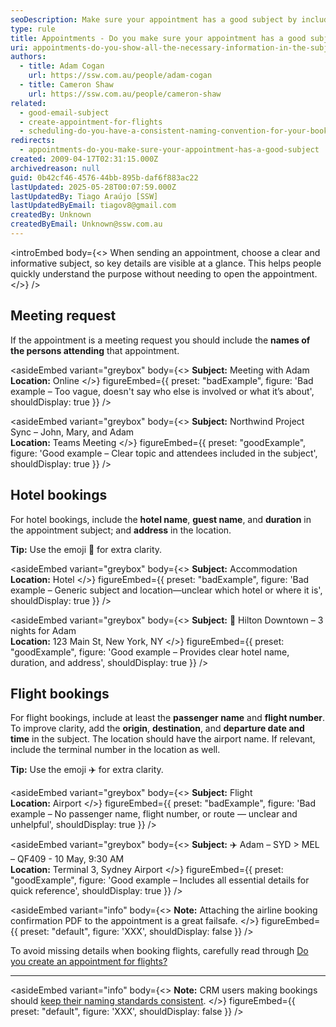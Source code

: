 ```yaml
---
seoDescription: Make sure your appointment has a good subject by including essential information such as meeting attendees, hotel names and addresses, flight details, and booking numbers to help users quickly understand the purpose of the appointment.
type: rule
title: Appointments - Do you make sure your appointment has a good subject?
uri: appointments-do-you-show-all-the-necessary-information-in-the-subject
authors:
  - title: Adam Cogan
    url: https://ssw.com.au/people/adam-cogan
  - title: Cameron Shaw
    url: https://ssw.com.au/people/cameron-shaw
related:
  - good-email-subject
  - create-appointment-for-flights
  - scheduling-do-you-have-a-consistent-naming-convention-for-your-bookings
redirects:
  - appointments-do-you-make-sure-your-appointment-has-a-good-subject
created: 2009-04-17T02:31:15.000Z
archivedreason: null
guid: 0b42cf46-4576-44bb-895b-daf6f883ac22
lastUpdated: 2025-05-28T00:07:59.000Z
lastUpdatedBy: Tiago Araújo [SSW]
lastUpdatedByEmail: tiagov8@gmail.com
createdBy: Unknown
createdByEmail: Unknown@ssw.com.au
---
```


<introEmbed
  body={<>
When sending an appointment, choose a clear and informative subject, so key details are visible at a glance. This helps people quickly understand the purpose without needing to open the appointment.
  </>}
/>
## Meeting request

If the appointment is a meeting request you should include the **names of the persons attending** that appointment.

<asideEmbed
  variant="greybox"
  body={<>
    **Subject:** Meeting with Adam\
**Location:** Online
  </>}
  figureEmbed={{
    preset: "badExample",
    figure: 'Bad example – Too vague, doesn\'t say who else is involved or what it’s about',
    shouldDisplay: true
  }}
/>

<asideEmbed
  variant="greybox"
  body={<>
    **Subject:** Northwind Project Sync – John, Mary, and Adam\
**Location:** Teams Meeting
  </>}
  figureEmbed={{
    preset: "goodExample",
    figure: 'Good example – Clear topic and attendees included in the subject',
    shouldDisplay: true
  }}
/>

## Hotel bookings

For hotel bookings, include the **hotel name**, **guest name**, and **duration** in the appointment subject; and **address** in the location.

**Tip:** Use the emoji 🏨 for extra clarity.

<asideEmbed
  variant="greybox"
  body={<>
    **Subject:** Accommodation\
**Location:** Hotel
  </>}
  figureEmbed={{
    preset: "badExample",
    figure: 'Bad example – Generic subject and location—unclear which hotel or where it is',
    shouldDisplay: true
  }}
/>

<asideEmbed
  variant="greybox"
  body={<>
    **Subject:** 🏨 Hilton Downtown – 3 nights for Adam\
**Location:** 123 Main St, New York, NY
  </>}
  figureEmbed={{
    preset: "goodExample",
    figure: 'Good example – Provides clear hotel name, duration, and address',
    shouldDisplay: true
  }}
/>

## Flight bookings

For flight bookings, include at least the **passenger name** and **flight number**. To improve clarity, add the **origin**, **destination**, and **departure date and time** in the subject. The location should have the airport name. If relevant, include the terminal number in the location as well.

**Tip:** Use the emoji ✈️ for extra clarity.

<asideEmbed
  variant="greybox"
  body={<>
    **Subject:** Flight\
**Location:** Airport
  </>}
  figureEmbed={{
    preset: "badExample",
    figure: 'Bad example – No passenger name, flight number, or route — unclear and unhelpful',
    shouldDisplay: true
  }}
/>

<asideEmbed
  variant="greybox"
  body={<>
    **Subject:** ✈️ Adam – SYD > MEL – QF409 - 10 May, 9:30 AM\
**Location:** Terminal 3, Sydney Airport
  </>}
  figureEmbed={{
    preset: "goodExample",
    figure: 'Good example – Includes all essential details for quick reference',
    shouldDisplay: true
  }}
/>

<asideEmbed
  variant="info"
  body={<>
    **Note:** Attaching the airline booking confirmation PDF to the appointment is a great failsafe.
  </>}
  figureEmbed={{
    preset: "default",
    figure: 'XXX',
    shouldDisplay: false
  }}
/>

To avoid missing details when booking flights, carefully read through [Do you create an appointment for flights?](/create-appointment-for-flights)

---

<asideEmbed
  variant="info"
  body={<>
    **Note:** CRM users making bookings should [keep their naming standards consistent](/scheduling-do-you-have-a-consistent-naming-convention-for-your-bookings).
  </>}
  figureEmbed={{
    preset: "default",
    figure: 'XXX',
    shouldDisplay: false
  }}
/>
